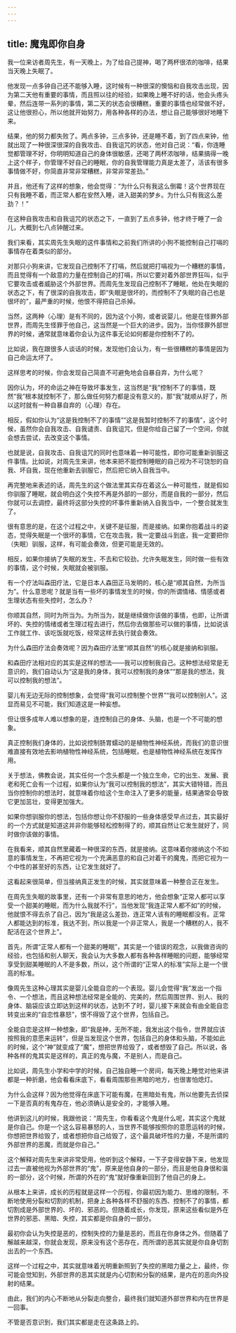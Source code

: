 ```yaml
---
---
---
```

title: 魔鬼即你自身
---



我一位来访者周先生，有一天晚上，为了给自己提神，喝了两杯很浓的咖啡，结果当天晚上失眠了。

他发现一点多钟自己还不能够入睡，这时候有一种很深的懊恼和自我攻击出现，因为第二天他有重要的事情，而且照以往的经验，如果晚上睡不好的话，他会头疼头晕，然后连带一系列的事情，第二天的状态会很糟糕，重要的事情也经常做不好，这让他很担心，所以他就开始努力，用各种各样的办法，想让自己能够很好地睡下来。

结果，他的努力都失败了。两点多钟，三点多钟，还是睡不着，到了四点来钟，他就出现了一种很深很深的自我攻击、自我诅咒的状态，他对自己说：“看，你连睡觉都管理不好，你明明知道自己的身体很敏感，还喝了两杯浓咖啡，结果搞得一晚上这个样子，你管理不好自己的睡眠，你的自我管理能力真是太差了，活该有很多事情做不好，你简直非常非常糟糕，非常非常差劲。”

并且，他还有了这样的想象，他会觉得：“为什么只有我这么倒霉！这个世界现在只有我睡不着，而正常人都在安然入睡，进入甜美的梦乡。为什么只有我这么差劲？！”

在这种自我攻击和自我诅咒的状态之下，一直到了五点多钟，他才终于睡了一会儿，大概到七八点钟醒过来。

我们来看，其实周先生失眠的这件事情和之前我们所讲的小狗不能控制自己打嗝的事情存在着类似的部分。

对那只小狗来讲，它发现自己控制不了打嗝，然后就把打嗝视为一个糟糕的事情，而且觉得有一个敌意的力量在控制自己的打嗝，所以它要对着外部世界狂叫，似乎它要攻击或者威胁这个外部世界。而周先生发现自己控制不了睡眠，他处在失眠的状态之下，有了很深的自我攻击，即“失眠是很坏的，而控制不了失眠的自己也是很坏的”，最严重的时候，他恨不得把自己杀掉。

当然，这两种（心理）是有不同的，因为这个小狗，或者说婴儿，他是在怪罪外部世界，而周先生怪罪于他自己，这当然是一个巨大的进步。因为，当你怪罪外部世界的时候，通常就意味着你会认为这件事无论如何都是你控制不了的。

比如说，我在跟很多人谈话的时候，发现他们会认为，有一些很糟糕的事情是因为自己命运太坏了。

这样思考的时候，你会发现自己简直不可避免地会自暴自弃，为什么呢？

因你认为，坏的命运之神在导致坏事发生，这当然是“我”控制不了的事情，既然“我”根本就控制不了，那么做任何努力都是没有意义的，那“我”就顺从好了，所以这时就有一种自暴自弃的（心理）存在。

相反，假如你认为“这是我控制不了的事情”“这是我暂时控制不了的事情”，这个时候，虽然你会自我攻击、自我谴责、自我诅咒，但是你给自己留了一个空间，你就会想去尝试，去改变这个事情。

也就是说，自我攻击、自我诅咒的同时也意味着一种可能性，即你可能重新驯服这件事情。比如说，对周先生来讲，他本来把不能控制睡眠的自己视为不可饶恕的自我、坏自我，现在他重新去驯服它，然后把它纳入自我当中。

再完整地来表述的话，周先生的这个做法里其实存在着这么一种可能性，就是假如你驯服了睡眠，就会明白这个失控不再是外部的一部分，而是自我的一部分，然后你就可以去调控，最终将这部分失控的坏事件重新纳入自我当中，一个整合就发生了。

很有意思的是，在这个过程之中，关键不是征服，而是接纳。如果你抱着战斗的姿态，觉得失眠是一个很坏的事情，它在攻击我，我一定要战斗到底，我一定要把你（失眠）驯服，这样，有可能会奏效，但更可能是无效的。

相反，如果你接纳了失眠的发生，不去和它较劲，允许失眠发生，同时做一些有效的事情，这个时候，失眠就会被驯服。

有一个疗法叫森田疗法，它是日本人森田正马发明的，核心是“顺其自然，为所当为”。什么意思呢？就是当有一些坏的事情发生的时候，你的所谓情绪、情感或者生理状态有些失控时，怎么办？

你顺其自然，同时为所当为。为所当为，就是继续做你该做的事情，也即，让所谓坏的、失控的情绪或者生理过程去进行，然后你去做那些可以做的事情，比如说该工作就工作、该吃饭就吃饭，经常这样去执行就会奏效。

为什么森田疗法会奏效呢？因为森田疗法里“顺其自然”的核心就是接纳和驯服。

和森田疗法相对应的其实是这样的想法——我可以控制我自己。这种想法经常是无意识的，我们自动认为“这是我的身体，我可以控制我的身体”“那是我的想法，我可以控制我的想法”。

婴儿有无边无际的控制想象，会觉得“我可以控制整个世界”“我可以控制别人”。这显而易见不可能，我们知道这是一种妄想。

但让很多成年人难以想象的是，连控制自己的身体、头脑，也是一个不可能的想象。

真正控制我们身体的，比如说控制肠胃蠕动的是植物性神经系统，而我们的意识很难直接有效地去影响植物性神经系统，包括睡眠，也是植物性神经系统在发挥作用。

关于想法，佛教会说，其实任何一个念头都是一个独立生命，它的出生、发展、衰老和死亡会有一个过程，如果你认为“我可以控制我的想法”，其实大错特错，而且当你控制你的想法时，就意味着你给这个生命注入了更多的能量，结果通常会导致它更加茁壮，变得更加强大。

如果你想驯服你的想法，包括你想让你不舒服的一些身体感受早点过去，其实最好的一个方式就是知道这并非你能够轻松控制得了的，顺其自然让它发生就好了，同时做你该做的事情。

在我看来，顺其自然里藏着一种很深的东西，就是接纳。这意味着你接纳这个不如意的事情发生，不再把它视为一个充满恶意的和自己对着干的魔鬼，而把它视为一个中性的甚至好的东西，让它发生就好了。

这看起来很简单，但当接纳真正发生的时候，其实就意味着一种整合正在发生。

在周先生失眠的故事里，还有一个非常有意思的地方，他会想象“正常人都可以享受一个甜美的睡眠，而为什么我就不行”，当他发现“我连正常人都不如”的时候，他就恨不得去杀了自己，因为“我是这么差劲，连正常人该有的睡眠都没有。正常人都能达到的标准，我达不到，所以我是一个非正常人，我是一个糟糕的人，我不配活在这个世界上”。

首先，所谓“正常人都有一个甜美的睡眠”，其实是一个错误的观念，以我做咨询的经验，也包括和别人聊天，我会认为大多数人都有各种各样睡眠的问题，能够经常享受到甜美睡眠的人不是多数，所以，这个所谓的“正常人的标准”实际上是一个很高的标准。

像周先生这种心理其实是婴儿全能自恋的一个表现。婴儿会觉得“我”发出一个指令、一个想法，而且这种想法经常是全能的、完美的，然后周围世界、别人、我的身体、脑袋应该立即达到这样的状态，达到不了时，婴儿接下来就会有由全能自恋转变出来的“自恋性暴怒”，恨不得毁了这个世界，包括自己。

全能自恋是这样一种想象，即“我是神，无所不能，我发出这个指令，世界就应该按照我的意愿来运转”，但是当发现这个世界，包括自己的身体和头脑，不能如此的时候，这个“神”就变成了“魔”，想把世界给毁了，或者想毁了自己。所以说，各种各样的鬼其实是这样的，真正的鬼与魔，不是别人，而是自己。

比如说，周先生小学和中学的时候，自己独自睡一个房间，每天晚上睡觉对他来讲都是一种折磨，他会看看床底下，看看周围那些黑暗的地方，也很害怕熄灯。

为什么会这样？因为他觉得在床底下可能有魔，在黑暗处有鬼，所以他要先去侦探一下是否真的有鬼存在，他必须确认是安全的，才能够入睡。

他讲到这儿的时候，我跟他说：“周先生，你看看这个鬼是什么呢，其实这个鬼就是你自己。你是一个这么容易暴怒的人，当世界不能够按照你的意愿运转的时候，你想把世界给毁了，或者想把你自己给毁了，这个最具破坏性的力量，不是所谓的外部世界的恶魔，而就是你自己。”

这个解释对周先生来讲非常受用，他听到这个解释，一下子变得安静下来，他发现过去一直被他视为外部世界的“鬼”，原来是他自身的一部分，而且是他自身很和谐的一部分，这个时候，所谓的外在的“鬼”就好像重新回到了他自己的身上。

从根本上来讲，成长的历程就是这样一个历程，你最初因为能力、思维的限制，不断地使用分裂和切割的机制，把身上各种各样不舒服的东西、控制不了的事情，都切割成是外部世界的、坏的、邪恶的。但随着成长，你发现，原来这些看似是外在世界的邪恶、黑暗、失控，其实都是你自身的一部分。

最初你会认为失控是恶的，控制失控的力量是恶的，而且在你身体之外。但随着了解越来越深，你就会发现，原来没有这个恶存在，而所谓的恶其实就是你自身切割出去的一个东西。

这样一个过程之中，其实就意味着光明重新照到了失控的黑暗力量之上，最终，你可能会觉知到，外部世界的恶其实就是内心切割和分裂的结果，是内在的恶向外投射的结果。

由此，我们的内心不断地从分裂走向整合，最终我们就知道外部世界和内在世界是一回事。

不管是否意识到，我们其实都是走在这条路上的。